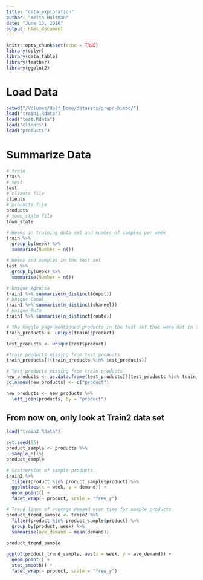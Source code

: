 ```yaml
---
title: "data_exploration"
author: "Keith Hultman"
date: "June 13, 2016"
output: html_document
---
```


```r
knitr::opts_chunk$set(echo = TRUE)
library(dplyr)
library(data.table)
library(feather)
library(ggplot2)
```
# Load Data

```r
setwd("/Volumes/Half_Dome/datasets/grupo-bimbo/")
load("train1.Rdata")
load("test.Rdata")
load("clients")
load("products")


```


# Summarize Data

```r
# train
train
# test
test
# clients file
clients
# products file
products
# town_state file
town_state

# Weeks in training data set and number of samples per week
train %>% 
  group_by(week) %>%
  summarise(Number = n())

# Weeks and samples in the test set
test %>%
  group_by(week) %>%
  summarise(Number = n())

# Unique Agencia
train1 %>% summarise(n_distinct(depot))
# Unique Canal
train1 %>% summarise(n_distinct(channel))
# Unique Ruta
train1 %>% summarise(n_distinct(route))

# The kaggle page mentioned products in the test set that were not in the train set
train_products <- unique(train1$product)

test_products <- unique(test$product)

#Train products missing from test products
train_products[!(train_products %in% test_products)]

# Test products missing from train products
new_products <- as.data.frame(test_products[!(test_products %in% train_products)])
colnames(new_products) <- c("product")

new_products <- new_products %>%
  left_join(products, by = "product")


```

## From now on, only look at Train2 data set

```r
load("train2.Rdata")

set.seed(65)
product_sample <- products %>% 
  sample_n(15)
product_sample

# Scatterplot of sample products
train2 %>% 
  filter(product %in% product_sample$product) %>%
  ggplot(aes(x = week, y = demand)) +
  geom_point() +
  facet_wrap(~ product, scale = "free_y")

# Trend lines of average demand over time for sample products
product_trend_sample <- train2 %>% 
  filter(product %in% product_sample$product) %>%
  group_by(product, week) %>%
  summarise(ave_demand = mean(demand))
  
product_trend_sample  

ggplot(product_trend_sample, aes(x = week, y = ave_demand)) +
  geom_point() +
  stat_smooth() +
  facet_wrap(~ product, scale = "free_y")



```

